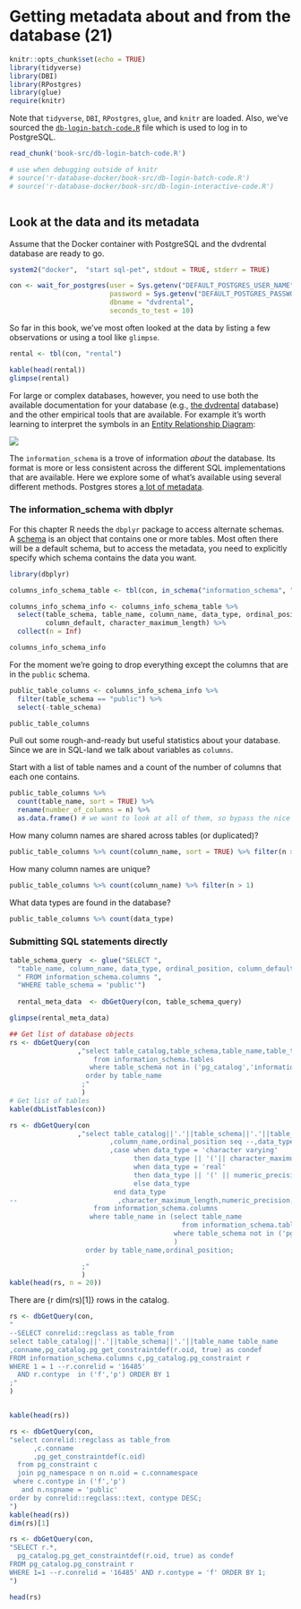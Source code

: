 # Getting metadata about and from the database (21)

```r
knitr::opts_chunk$set(echo = TRUE)
library(tidyverse)
library(DBI)
library(RPostgres)
library(glue)
require(knitr)
``` 
Note that `tidyverse`, `DBI`, `RPostgres`, `glue`, and `knitr` are loaded.  Also, we've sourced the [`db-login-batch-code.R`]('r-database-docker/book-src/db-login-batch-code.R') file which is used to log in to PostgreSQL.

```r
read_chunk('book-src/db-login-batch-code.R')

# use when debugging outside of knitr
# source('r-database-docker/book-src/db-login-batch-code.R')
# source('r-database-docker/book-src/db-login-interactive-code.R')  
```

```r

```
## Look at the data and its metadata

Assume that the Docker container with PostgreSQL and the dvdrental database are ready to go.
```r
system2("docker",  "start sql-pet", stdout = TRUE, stderr = TRUE)

con <- wait_for_postgres(user = Sys.getenv("DEFAULT_POSTGRES_USER_NAME"),
                         password = Sys.getenv("DEFAULT_POSTGRES_PASSWORD"),
                         dbname = "dvdrental",
                         seconds_to_test = 10)
```
So far in this book, we've most often looked at the data by listing a few observations or using a tool like `glimpse`.
```r
rental <- tbl(con, "rental")

kable(head(rental))
glimpse(rental)
```

For large or complex databases, however, you need to use both the available documentation for your database (e.g.,  [the dvdrental](http://www.postgresqltutorial.com/postgresql-sample-database/) database) and the other empirical tools that are available.  For example it's worth learning to interpret the symbols in an [Entity Relationship Diagram](https://en.wikipedia.org/wiki/Entity%E2%80%93relationship_model):

![](./screenshots/ER-diagram-symbols.png)

The `information_schema` is a trove of information *about* the database.  Its format is more or less consistent across the different SQL implementations that are available.   Here we explore some of what's available using several different methods.  Postgres stores [a lot of metadata](https://www.postgresql.org/docs/current/static/infoschema-columns.html).

### The information_schema with dbplyr
For this chapter R needs the `dbplyr` package to access alternate schemas.  A [schema](http://www.postgresqltutorial.com/postgresql-server-and-database-objects/) is an object that contains one or more tables.  Most often there will be a default schema, but to access the metadata, you need to explicitly specify which schema contains the data you want.

```r
library(dbplyr)

columns_info_schema_table <- tbl(con, in_schema("information_schema", "columns")) 

columns_info_schema_info <- columns_info_schema_table %>% 
  select(table_schema, table_name, column_name, data_type, ordinal_position, 
         column_default, character_maximum_length) %>% 
  collect(n = Inf)

columns_info_schema_info
```
For the moment we're going to drop everything except the columns that are in the `public` schema.
```r

public_table_columns <- columns_info_schema_info %>% 
  filter(table_schema == "public") %>% 
  select(-table_schema)

public_table_columns
```


Pull out some rough-and-ready but useful statistics about your database.  Since we are in SQL-land we talk about variables as `columns`.

Start with a list of table names and a count of the number of columns that each one contains.
```r

public_table_columns %>% 
  count(table_name, sort = TRUE) %>% 
  rename(number_of_columns = n) %>% 
  as.data.frame() # we want to look at all of them, so bypass the nice tibble row limit
```

How many column names are shared across tables (or duplicated)?
```r

public_table_columns %>% count(column_name, sort = TRUE) %>% filter(n > 1)
```

How many column names are unique?
```r
public_table_columns %>% count(column_name) %>% filter(n > 1)
```

What data types are found in the database?
```r

public_table_columns %>% count(data_type)

```

### Submitting SQL statements directly
```r

table_schema_query  <- glue("SELECT ", 
  "table_name, column_name, data_type, ordinal_position, column_default, character_maximum_length", 
  " FROM information_schema.columns ", 
  "WHERE table_schema = 'public'")
 
  rental_meta_data  <- dbGetQuery(con, table_schema_query) 

glimpse(rental_meta_data)
```

```r
## Get list of database objects
rs <- dbGetQuery(con
                 ,"select table_catalog,table_schema,table_name,table_type 
                     from information_schema.tables 
                    where table_schema not in ('pg_catalog','information_schema')
                   order by table_name
                  ;"
                  )
# Get list of tables 
kable(dbListTables(con))
```

```r
rs <- dbGetQuery(con
                 ,"select table_catalog||'.'||table_schema||'.'||table_name table_name
                         ,column_name,ordinal_position seq --,data_type
                         ,case when data_type = 'character varying' 
                               then data_type || '('|| character_maximum_length||')'
                               when data_type = 'real'
                               then data_type || '(' || numeric_precision ||','||numeric_precision_radix||')'
                               else data_type
                          end data_type
--                         ,character_maximum_length,numeric_precision,numeric_precision_radix
                     from information_schema.columns
                    where table_name in (select table_name
                                           from information_schema.tables
                                         where table_schema not in ('pg_catalog','information_schema')
                                         )
                   order by table_name,ordinal_position;

                  ;"
                  )
kable(head(rs, n = 20))

```
There are {r dim(rs)[1]} rows in the catalog.

```r
rs <- dbGetQuery(con,
"
--SELECT conrelid::regclass as table_from
select table_catalog||'.'||table_schema||'.'||table_name table_name
,conname,pg_catalog.pg_get_constraintdef(r.oid, true) as condef
FROM information_schema.columns c,pg_catalog.pg_constraint r
WHERE 1 = 1 --r.conrelid = '16485' 
  AND r.contype  in ('f','p') ORDER BY 1
;"
)


kable(head(rs))
```

```r
rs <- dbGetQuery(con,
"select conrelid::regclass as table_from
      ,c.conname
      ,pg_get_constraintdef(c.oid)
  from pg_constraint c
  join pg_namespace n on n.oid = c.connamespace
 where c.contype in ('f','p')
   and n.nspname = 'public'
order by conrelid::regclass::text, contype DESC;
")
kable(head(rs))
dim(rs)[1]
```

```r
rs <- dbGetQuery(con,
"SELECT r.*,
  pg_catalog.pg_get_constraintdef(r.oid, true) as condef
FROM pg_catalog.pg_constraint r
WHERE 1=1 --r.conrelid = '16485' AND r.contype = 'f' ORDER BY 1;
")

head(rs)
```

